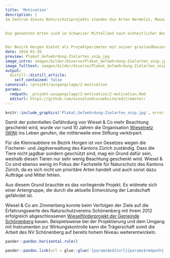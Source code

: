 ```yaml
---
title: 'Motivation'
description: |
Im Zentrum dieses Naturschutzprojekts standen die Arten Hermelin, Mauswiesel und Iltis, die zur Familie der Marderartigen gehören.  
  
  
Die genannten Arten sind im Schweizer Mittelland nach einheitlicher Beurteilung von Fachleuten in den letzten Jahrzehnten deutlich zurückgegangen. Iltis und Mauswiesel werden sogar auf der Roten Liste der gefährdeten Tierarten der Schweiz als verletzlich aufgeführt. Sichere Daten über die Bestände und deren Entwicklung fehlen allerdings. 


Der Bezirk Horgen bietet als Projektperimeter mit seiner graslandbasierten Landwirtschaft den Zielarten grundsätzlich gute Voraussetzungen.
date: 2014-01-26
preview: Plakat_Gefaehrdung-Zielarten_snip.jpg
image_intro: images/bilder/diverse/Plakat_Gefaehrdung-Zielarten_snip.jpg
image_fulltext: images/bilder/diverse/Plakat_Gefaehrdung-Zielarten_snip.jpg
output:
  distill::distill_article:
    self_contained: false
canonical: /projekt/ausgangslage/2-motivation
params:
  rmdpath: _projekt-ausgangslage/2-motivation/2-motivation.Rmd
  editurl: https://github.com/wieselundco/website/edit/master/
---
```



```r
knitr::include_graphics('Plakat_Gefaehrdung-Zielarten_snip.jpg', error = FALSE) #images/bilder/diverse/Plakat_Gefaehrdung-Zielarten_snip.jpg
```

Damit der potentiellen Gefährdung von Wiesel & Co mehr Beachtung
geschenkt wird, wurde vor rund 10 Jahren die Organisation [Wieselnetz
(WIN)](http://www.wieselnetz.ch) ins Leben gerufen, die mittlerweile
eine Stiftung verkörpert.


Für
die Kleinraubtiere im Bezirk Horgen ist von Gesetzes wegen die
Fischerei- und Jagdverwaltung des Kantons Zürich zuständig. Dass die
Tiere nicht jagdbar sondern geschützt sind, mag ein Grund dafür sein,
weshalb diesen Tieren nur sehr wenig Beachtung geschenkt wird. Wiesel &
Co sind ebenso wenig im Fokus der Fachstelle für Naturschutz des Kantons
Zürich, da es sich nicht um prioritäre Arten handelt und auch sonst dazu Aufträge und Mittel fehlen.


Aus
diesem Grund brauchte es das vorliegende Projekt. Es widmete sich einer
Artengruppe, die durch die aktuelle Entwicklung der Landschaft gefährdet
ist.


Wiesel
& Co am Zimmerberg konnte beim Verfolgen der Ziele auf die Erfahrungswerte
des Naturschutzvereins Schönenberg mit ihrem 2012 erfolgreich
abgeschlossenen [Wieselförderprojekt der Gemeinde
Schönenberg](projekt/ausgangslage/11-das-wieselfoerderprojekt-der-gemeinde-schoenenberg-2009-2012) bauen. Beispielsweise bei der Projektierung
und dem Umgang mit Instrumenten zur Wirkungskontrolle kann die
Trägerschaft somit die Arbeit des NV Schönenberg auf bereits hohem
Niveau weiterentwickeln.

```r
pander::pandoc.horizontal.rule()

pander::pandoc.link(url = glue::glue('{params$editurl}{params$rmdpath}'),text = 'Artikel bearbeiten')
```

<!--http://wieselundco.ch/projekt/ausgangslage/2-motivation-->
